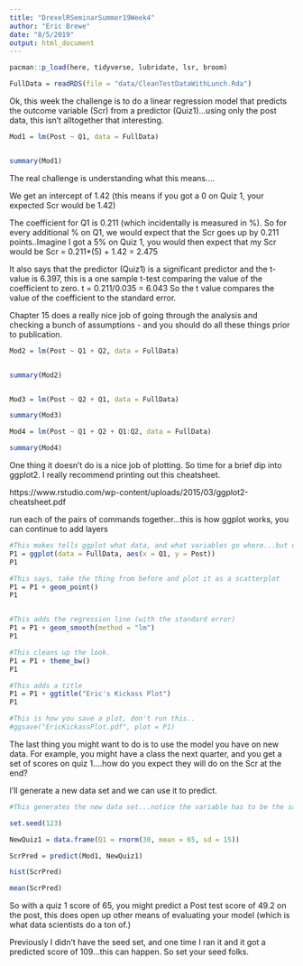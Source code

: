 ```yaml
---
title: "DrexelRSeminarSummer19Week4"
author: "Eric Brewe"
date: "8/5/2019"
output: html_document
---
```


```r
pacman::p_load(here, tidyverse, lubridate, lsr, broom)

FullData = readRDS(file = "data/CleanTestDataWithLunch.Rda")


```

Ok, this week the challenge is to do a linear regression model that predicts the outcome variable (Scr) from a predictor (Quiz1)...using only the post data, this isn't alltogether that interesting.  

```r

Mod1 = lm(Post ~ Q1, data = FullData)


summary(Mod1)

```
The real challenge is understanding what this means....

We get an intercept of 1.42 (this means if you got a 0 on Quiz 1, your expected Scr would be 1.42)

The coefficient for Q1 is 0.211 (which incidentally is measured in %). So for every additional % on Q1, we would expect that the Scr goes up by 0.211 points..Imagine I got a 5% on Quiz 1, you would then expect that my Scr would be 
Scr = 0.211*(5) + 1.42 = 2.475

It also says that the predictor (Quiz1) is a significant predictor and the t-value is 6.397, this is a one sample t-test comparing the value of the coefficient to zero.  t = 0.211/0.035 = 6.043  So the t value compares the value of the coefficient to the standard error.   

Chapter 15 does a really nice job of going through the analysis and checking a bunch of assumptions - and you should do all these things prior to publication. 

```r
Mod2 = lm(Post ~ Q1 + Q2, data = FullData)


summary(Mod2)


Mod3 = lm(Post ~ Q2 + Q1, data = FullData)

summary(Mod3)

Mod4 = lm(Post ~ Q1 + Q2 + Q1:Q2, data = FullData)

summary(Mod4)


```






One thing it doesn't do is a nice job of plotting.  So time for a brief dip into ggplot2. I really recommend printing out this cheatsheet.

https://www.rstudio.com/wp-content/uploads/2015/03/ggplot2-cheatsheet.pdf

run each of the pairs of commands together...this is how ggplot works, you can continue to add layers

```r
#This makes tells ggplot what data, and what variables go where...but doesn't plot anything yet.
P1 = ggplot(data = FullData, aes(x = Q1, y = Post))
P1

#This says, take the thing from before and plot it as a scatterplot
P1 = P1 + geom_point()
P1


#This adds the regression line (with the standard error)
P1 = P1 + geom_smooth(method = "lm")
P1

#This cleans up the look.
P1 = P1 + theme_bw()
P1

#This adds a title
P1 = P1 + ggtitle("Eric's Kickass Plot")
P1

#This is how you save a plot, don't run this..
#ggsave("EricKickassPlot.pdf", plot = P1)

```


The last thing you might want to do is to use the model you have on new data. For example, you might have a class the next quarter, and you get a set of scores on quiz 1....how do you expect they will do on the Scr at the end? 

I'll generate a new data set and we can use it to predict. 

```r


#This generates the new data set...notice the variable has to be the same, eg, Q1 has to be the name of the variable in order to make the prediction

set.seed(123)

NewQuiz1 = data.frame(Q1 = rnorm(30, mean = 65, sd = 15))

ScrPred = predict(Mod1, NewQuiz1)

hist(ScrPred)

mean(ScrPred)
```
So with a quiz 1 score of 65, you might predict a Post test score of 49.2 on the post, this does open up other means of evaluating your model (which is what data scientists do a ton of.)

Previously I didn't have the seed set, and one time I ran it and it got a predicted score of 109...this can happen.  So set your seed folks.

